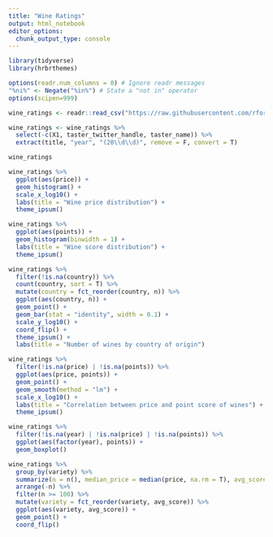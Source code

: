 ```yaml
---
title: "Wine Ratings"
output: html_notebook
editor_options:
  chunk_output_type: console
---
```



```r
library(tidyverse)
library(hrbrthemes)

options(readr.num_columns = 0) # Ignore readr messages
"%ni%" <- Negate("%in%") # State a "not in" operator
options(scipen=999)

```


```r

wine_ratings <- readr::read_csv("https://raw.githubusercontent.com/rfordatascience/tidytuesday/master/data/2019/2019-05-28/winemag-data-130k-v2.csv")


```

```r
wine_ratings <- wine_ratings %>%
  select(-c(X1, taster_twitter_handle, taster_name)) %>%
  extract(title, "year", "(20\\d\\d)", remove = F, convert = T)

wine_ratings
```

```r
wine_ratings %>%
  ggplot(aes(price)) +
  geom_histogram() +
  scale_x_log10() +
  labs(title = "Wine price distribution") +
  theme_ipsum()
```

```r
wine_ratings %>%
  ggplot(aes(points)) +
  geom_histogram(binwidth = 1) +
  labs(title = "Wine score distribution") +
  theme_ipsum()
```

```r
wine_ratings %>% 
  filter(!is.na(country)) %>%
  count(country, sort = T) %>%
  mutate(country = fct_reorder(country, n)) %>%
  ggplot(aes(country, n)) +
  geom_point() +
  geom_bar(stat = "identity", width = 0.1) +
  scale_y_log10() + 
  coord_flip() +
  theme_ipsum() +
  labs(title = "Number of wines by country of origin")
```

```r
wine_ratings %>%
  filter(!is.na(price) | !is.na(points)) %>%
  ggplot(aes(price, points)) +
  geom_point() +
  geom_smooth(method = "lm") +
  scale_x_log10() +
  labs(title = "Correlation between price and point score of wines") +
  theme_ipsum()


```

```r
wine_ratings %>%
  filter(!is.na(year) | !is.na(price) | !is.na(points)) %>%
  ggplot(aes(factor(year), points)) +
  geom_boxplot()

```

```r
wine_ratings %>%
  group_by(variety) %>%
  summarize(n = n(), median_price = median(price, na.rm = T), avg_score = mean(points, na.rm = T)) %>%
  arrange(-n) %>%
  filter(n >= 100) %>%
  mutate(variety = fct_reorder(variety, avg_score)) %>%
  ggplot(aes(variety, avg_score)) +
  geom_point() +
  coord_flip()

```





